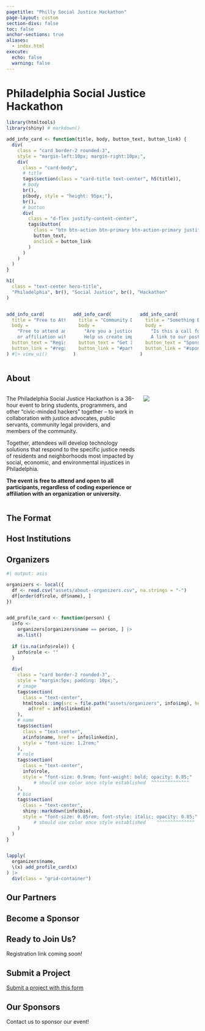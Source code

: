 ```yaml
---
pagetitle: "Philly Social Justice Hackathon"
page-layout: custom
section-divs: false
toc: false
anchor-sections: true
aliases:
  - index.html
execute: 
  echo: false
  warning: false
---
```



::: {.hero-banner .text-center}
<h1 class="text-center hero-title">
Philadelphia Social Justice Hackathon
</h1>
:::

```r
library(htmltools)
library(shiny) # markdown()

add_info_card <- function(title, body, button_text, button_link) {
  div(
    class = "card border-2 rounded-3",
    style = "margin-left:10px; margin-right:10px;",
    div(
      class = "card-body",
      # title
      tags$section(class = "card-title text-center", h5(title)),
      # body
      br(),
      p(body, style = "height: 95px;"),
      br(),
      # button
      div(
        class = "d-flex justify-content-center",
        tags$button(
          class = "btn btn-action btn-primary btn-action-primary justify-content-center",
          button_text,
          onclick = button_link
        )
      )
    )
  )
}
```

<!-- HERO BANNER -->

::: {.hero-banner .text-center}
```r
h1(
  class = "text-center hero-title",
  "Philadelphia", br(), "Social Justice", br(), "Hackathon"
)
```

:::


:::::: {.content-block .hero-banner-cta}
:::: {.columns}
::: {.column width="33%"}
```r
add_info_card(
  title = "Free to Attend", 
  body = 
    "Free to attend and open to everyone, regardless of coding experience 
    or affiliation with an organization or university.", 
  button_text = "Register", 
  button_link = "#register"
) #|> view_ui()
```
:::

::: {.column width="33%"}
```r
add_info_card(
  title = "Community Driven", 
  body = 
    "Are you a justice advocate, public servant, or community legal provider?
    Help us create impactful projects. Or volunteer as a project mentor.", 
  button_text = "Get Involved", 
  button_link = "#partners"
) 
```
:::

::: {.column width="33%"}
```r
add_info_card(
  title = "Something Else Here", 
  body = 
    "Is this a call for sponsorship? A link to a discord? 
    A link to our posts page?", 
  button_text = "Sponsor", 
  button_link = "#sponsor"
)
```
:::
::::
::::::

<!-- /HERO BANNER -->

:::::: {.content-block}

## About

:::: {.columns}

::: {.column width="70%"}
The Philadelphia Social Justice Hackathon is a 36-hour event to bring students, programmers, and other “civic-minded hackers” together – to work in collaboration with justice advocates, public servants, community legal providers, and members of the community.

Together, attendees will develop technology solutions that respond to the specific justice needs of residents and neighborhoods most impacted by social, economic, and environmental injustices in Philadelphia.

**The event is free to attend and open to all participants, regardless of coding experience or affiliation with an organization or university.**
:::

::: {.column width="30%"}
![](assets/about-page_hero-bg-img-1.jpeg)
:::

::::

## The Format


## Host Institutions

## Organizers

```r
#| output: asis

organizers <- local({
  df <- read.csv("assets/about--organizers.csv", na.strings = "-")
  df[order(df$role, df$name), ]
})


add_profile_card <- function(person) {
  info <- 
    organizers[organizers$name == person, ] |> 
    as.list()
  
  if (is.na(info$role)) {
    info$role <- ""
  }
  
  div(
    class = "card border-2 rounded-3",
    style = "margin:5px; padding: 10px;",
    # image
    tags$section(
      class = "text-center",
      htmltools::img(src = file.path("assets/organizers", info$img), height = "100px") |> 
        a(href = info$linkedin)
    ),
    # name
    tags$section(
      class = "text-center",
      a(info$name, href = info$linkedin),
      style = "font-size: 1.2rem;"
    ),
    # role
    tags$section(
      class = "text-center",
      info$role,
      style = "font-size: 0.9rem; font-weight: bold; opacity: 0.85;" 
          # should use color once style established  ^^^^^^^^^^^^^^
    ),
    # bio
    tags$section(
      class = "text-center",
      shiny::markdown(info$bio), 
      style = "font-size: 0.85rem; font-style: italic; opacity: 0.85;"
          # should use color once style established    ^^^^^^^^^^^^^^
    )
  )
}


lapply(
  organizers$name, 
  \(x) add_profile_card(x)
) |> 
  div(class = "grid-container")

```

## Our Partners {#partners}

## Become a Sponsor {#sponsor}

## Ready to Join Us? {#register}

Registration link coming soon!

## Submit a Project

[Submit a project with this form](http://tinyurl.com/sjhphlchallenge)

## Our Sponsors {#sponsors}

Contact us to sponsor our event!

::::::
